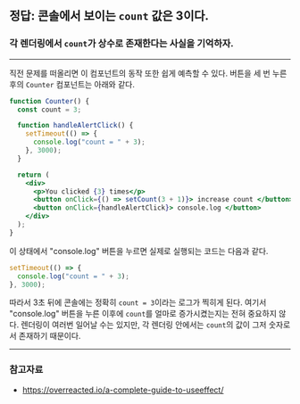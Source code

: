 
## 정답: 콘솔에서 보이는 `count` 값은 3이다.

<Counter />

### 각 렌더링에서 `count`가 상수로 존재한다는 사실을 기억하자.

---

직전 문제를 떠올리면 이 컴포넌트의 동작 또한 쉽게 예측할 수 있다. 버튼을 세 번 누른 후의 `Counter` 컴포넌트는 아래와 같다.

```jsx showLineNumbers {2, 6, 12, 13}
function Counter() {
  const count = 3;

  function handleAlertClick() {
    setTimeout(() => {
      console.log("count = " + 3);
    }, 3000);
  }

  return (
    <div>
      <p>You clicked {3} times</p>
      <button onClick={() => setCount(3 + 1)}> increase count </button>
      <button onClick={handleAlertClick}> console.log </button>
    </div>
  );
}
```

이 상태에서 "console.log" 버튼을 누르면 실제로 실행되는 코드는 다음과 같다.

```js showLineNumbers
setTimeout(() => {
  console.log("count = " + 3);
}, 3000);
```

따라서 3초 뒤에 콘솔에는 정확히 `count = 3`이라는 로그가 찍히게 된다. 여기서 "console.log" 버튼을 누른 이후에 `count`를 얼마로 증가시켰는지는 전혀 중요하지 않다. 렌더링이 여러번 일어날 수는 있지만, 각 렌더링 안에서는 `count`의 값이 그저 숫자로서 존재하기 때문이다.

---

### 참고자료

- https://overreacted.io/a-complete-guide-to-useeffect/
